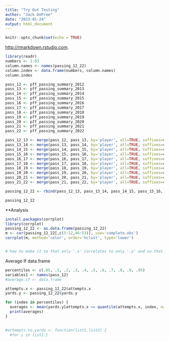 ---
title: "Try Out Testing"
author: "Jack DePree"
date: "2023-01-24"
output: html_document
---

```{r setup, include=FALSE}
knitr::opts_chunk$set(echo = TRUE)
```
 <http://rmarkdown.rstudio.com>.


```{r}
library(readr)
numbers <- 1:83
column.names <- names(passing_12_22)
column.index <- data.frame(numbers, column.names)
column.index

```


```{r}
pass_12 <- pff_passing_summary_2012
pass_13 <- pff_passing_summary_2013
pass_14 <- pff_passing_summary_2014
pass_15 <- pff_passing_summary_2015
pass_16 <- pff_passing_summary_2016
pass_17 <- pff_passing_summary_2017
pass_18 <- pff_passing_summary_2018
pass_19 <- pff_passing_summary_2019
pass_20 <- pff_passing_summary_2020
pass_21 <- pff_passing_summary_2021
pass_22 <- pff_passing_summary_2022

pass_12_13 <- merge(pass_12, pass_13, by='player', all=TRUE, suffixes=c('.x','.y'))
pass_13_14 <- merge(pass_13, pass_14, by='player', all=TRUE, suffixes=c('.x','.y'))
pass_14_15 <- merge(pass_14, pass_15, by='player', all=TRUE, suffixes=c('.x','.y'))
pass_15_16 <- merge(pass_15, pass_16, by='player', all=TRUE, suffixes=c('.x','.y'))
pass_16_17 <- merge(pass_16, pass_17, by='player', all=TRUE, suffixes=c('.x','.y'))
pass_17_18 <- merge(pass_17, pass_18, by='player', all=TRUE, suffixes=c('.x','.y'))
pass_18_19 <- merge(pass_18, pass_19, by='player', all=TRUE, suffixes=c('.x','.y'))
pass_19_20 <- merge(pass_19, pass_20, by='player', all=TRUE, suffixes=c('.x','.y'))
pass_20_21 <- merge(pass_20, pass_21, by='player', all=TRUE, suffixes=c('.x','.y'))
pass_21_22 <- merge(pass_21, pass_22, by='player', all=TRUE, suffixes=c('.x','.y'))

passing_12_22 <- rbind(pass_12_13, pass_13_14, pass_14_15, pass_15_16, pass_16_17, pass_17_18, pass_19_20, pass_20_21, pass_21_22)

passing_12_22

```

**Analysis
```{r}
install.packages(corrplot)
library(corrplot)
passing_12_22 <- as.data.frame(passing_12_22)
m <- cor(passing_12_22[,c(5:12,46:53)], use='complete.obs')
corrplot(m, method='color', order='hclust', type='lower')


# how to make it so that only '.x' correlates to only '.y' and so that '.x' does not correlate with itself?

```
Average If data.frame
``` {r}
percentiles <- c(.05, .1, .2, .3, .4, .5, .6, .7, .8, .9, .95)
variables1 <- names(pass_12)
#average.if <- data.frame

attempts.x <- passing_12_22$attempts.x
yards.y <- passing_12_22$yards.y

for (index in percentiles) {
  averages <- mean(yards.y[attempts.x >= quantile(attempts.x, index, na.rm=TRUE)], na.rm=TRUE)
  print(averages)
}
  

#attempts.to.yards <- function(list1,list2) {
  #for i in list1:}

```





